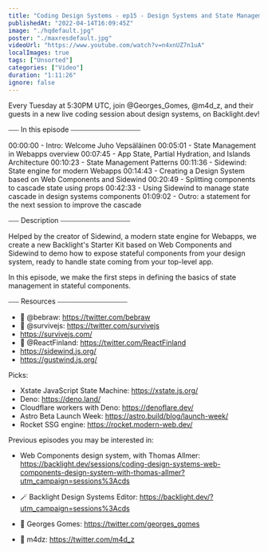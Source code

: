 ```yaml
---
title: "Coding Design Systems - ep15 - Design Systems and State Management, with Juho Vepsäläinen"
publishedAt: "2022-04-14T16:09:45Z"
image: "./hqdefault.jpg"
poster: "./maxresdefault.jpg"
videoUrl: "https://www.youtube.com/watch?v=n4xnUZ7n1uA"
localImages: true
tags: ["Unsorted"]
categories: ["Video"]
duration: "1:11:26"
ignore: false
---
```


Every Tuesday at 5:30PM UTC, join @Georges_Gomes, @m4d_z, and their guests in a new live coding session about design systems, on Backlight.dev!

⎯⎯⎯ In this episode ⎯⎯⎯⎯⎯⎯⎯⎯⎯⎯⎯⎯⎯⎯⎯⎯⎯⎯⎯⎯

00:00:00 - Intro: Welcome Juho Vepsäläinen
00:05:01 - State Management in Webapps overview
00:07:45 - App State, Partial Hydration, and Islands Architecture
00:10:23 - State Management Patterns
00:11:36 - Sidewind: State engine for modern Webapps
00:14:43 - Creating a Design System based on Web Components and Sidewind
00:20:49 - Splitting components to cascade state using props
00:42:33 - Using Sidewind to manage state cascade in design systems components
01:09:02 - Outro: a statement for the next session to improve the cascade

⎯⎯⎯ Description ⎯⎯⎯⎯⎯⎯⎯⎯⎯⎯⎯⎯⎯⎯⎯⎯⎯⎯⎯⎯

Helped by the creator of Sidewind, a modern state engine for Webapps, we create a new Backlight's Starter Kit based on Web Components and Sidewind to demo how to expose stateful components from your design system, ready to handle state coming from your top-level app.

In this episode, we make the first steps in defining the basics of state management in stateful components.

⎯⎯⎯ Resources ⎯⎯⎯⎯⎯⎯⎯⎯⎯⎯⎯⎯⎯⎯⎯⎯⎯⎯⎯⎯

- 🐥 @bebraw: https://twitter.com/bebraw
- 🐥 @survivejs: https://twitter.com/survivejs
- https://survivejs.com/
- 🐥 @ReactFinland: https://twitter.com/ReactFinland
- https://sidewind.js.org/
- https://gustwind.js.org/

Picks:

- Xstate JavaScript State Machine: https://xstate.js.org/
- Deno: https://deno.land/
- Cloudflare workers with Deno: https://denoflare.dev/
- Astro Beta Launch Week: https://astro.build/blog/launch-week/
- Rocket SSG engine: https://rocket.modern-web.dev/

Previous episodes you may be interested in:

- Web Components design system, with Thomas Allmer: https://backlight.dev/sessions/coding-design-systems-web-components-design-system-with-thomas-allmer?utm_campaign=sessions%3Acds

- 🪄 Backlight Design Systems Editor: https://backlight.dev/?utm_campaign=sessions%3Acds
- 🐥 Georges Gomes: https://twitter.com/georges_gomes
- 🐥 m4dz: https://twitter.com/m4d_z
